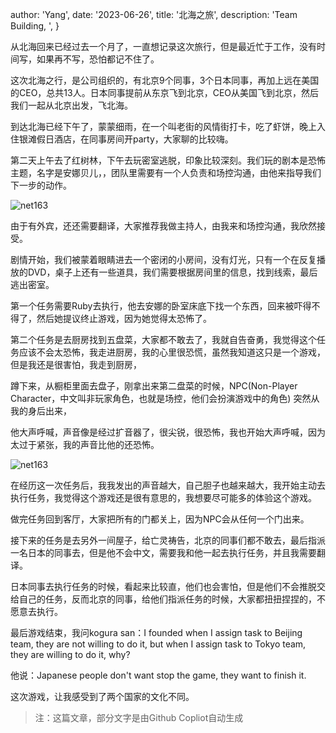 
  author: 'Yang',
  date: '2023-06-26',
  title: '北海之旅',
  description:
    'Team Building, ',
}



从北海回来已经过去一个月了，一直想记录这次旅行，但是最近忙于工作，没有时间写，如果再不写，恐怕都记不住了。

这次北海之行，是公司组织的，有北京9个同事，3个日本同事，再加上远在美国的CEO，总共13人。日本同事提前从东京飞到北京，CEO从美国飞到北京，然后我们一起从北京出发，飞北海。

到达北海已经下午了，蒙蒙细雨，在一个叫老街的风情街打卡，吃了虾饼，晚上入住银滩假日酒店，在同事房间开party，大家聊的比较嗨。

第二天上午去了红树林，下午去玩密室逃脱，印象比较深刻。我们玩的剧本是恐怖主题，名字是安娜贝儿，，团队里需要有一个人负责和场控沟通，由他来指导我们下一步的动作。

![net163](/images/life/escape_compressed.jpeg)


由于有外宾，还还需要翻译，大家推荐我做主持人，由我来和场控沟通，我欣然接受。

剧情开始，我们被蒙着眼睛进去一个密闭的小房间，没有灯光，只有一个在反复播放的DVD，桌子上还有一些道具，我们需要根据房间里的信息，找到线索，最后逃出密室。

第一个任务需要Ruby去执行，他去安娜的卧室床底下找一个东西，回来被吓得不得了，然后她提议终止游戏，因为她觉得太恐怖了。

第二个任务是去厨房找到五盘菜，大家都不敢去了，我就自告奋勇，我觉得这个任务应该不会太恐怖，我走进厨房，我的心里很恐慌，虽然我知道这只是一个游戏，但是我还是很害怕，我走到厨房，

蹲下来，从橱柜里面去盘子，刚拿出来第二盘菜的时候，NPC(Non-Player Character，中文叫非玩家角色，也就是场控，他们会扮演游戏中的角色) 突然从我的身后出来，

他大声呼喊，声音像是经过扩音器了，很尖锐，很恐怖，我也开始大声呼喊，因为太过于紧张，我的声音比他的还恐怖。

![net163](/images/life/kitchen.jpg)

在经历这一次任务后，我我发出的声音越大，自己胆子也越来越大，我开始主动去执行任务，我觉得这个游戏还是很有意思的，我想要尽可能多的体验这个游戏。

做完任务回到客厅，大家把所有的门都关上，因为NPC会从任何一个门出来。

接下来的任务是去另外一间屋子，给亡灵祷告，北京的同事们都不敢去，最后指派一名日本的同事去，但是他不会中文，需要我和他一起去执行任务，并且我需要翻译。

日本同事去执行任务的时候，看起来比较直，他们也会害怕，但是他们不会推脱交给自己的任务，反而北京的同事，给他们指派任务的时候，大家都扭扭捏捏的，不愿意去执行。

最后游戏结束，我问kogura san：I founded when I assign task to Beijing team, they are not willing to do it, but when I assign task to Tokyo team, they are willing to do it, why?

他说：Japanese people don't want stop the game, they want to finish it.


这次游戏，让我感受到了两个国家的文化不同。

> 注：这篇文章，部分文字是由Github Copliot自动生成


